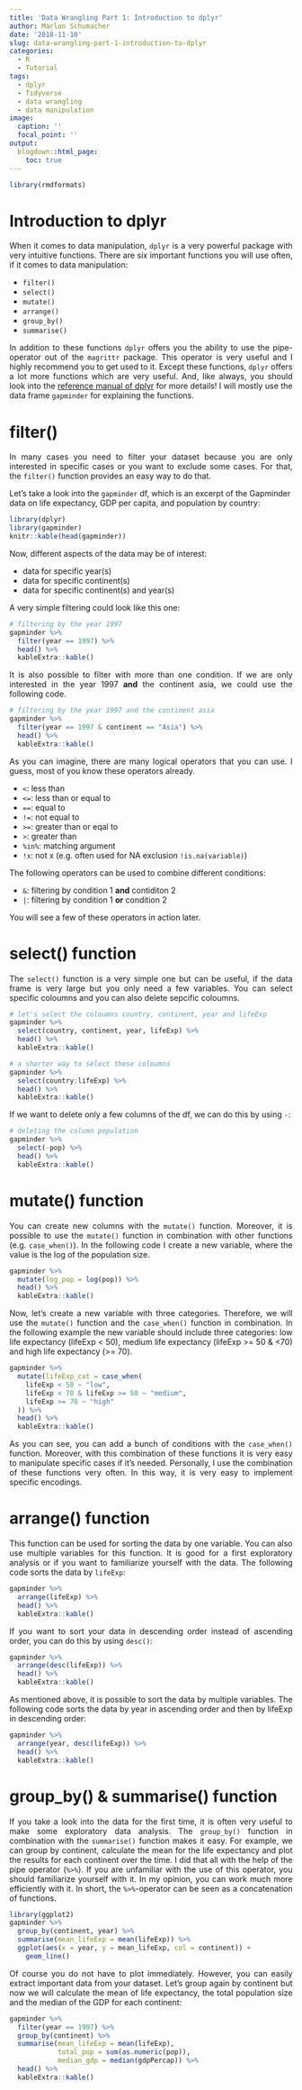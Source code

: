 ```yaml
---
title: 'Data Wrangling Part 1: Introduction to dplyr'
author: Marlon Schumacher
date: '2018-11-10'
slug: data-wrangling-part-1-introduction-to-dplyr
categories:
  - R
  - Tutorial
tags:
  - dplyr
  - Tidyverse
  - data wrangling
  - data manipulation
image:
  caption: ''
  focal_point: ''
output: 
  blogdown::html_page:
    toc: true
---
```


```r
library(rmdformats)
```

# Introduction to dplyr

<p align="justify">When it comes to data manipulation, `dplyr` is a very powerful package with very intuitive functions. There are six important functions you will use often, if it comes to data manipulation:</p>

+ `filter()`
+ `select()`
+ `mutate()`
+ `arrange()`
+ `group_by()`
+ `summarise()`

<p align="justify">In addition to these functions `dplyr` offers you the ability to use the pipe-operator out of the `magrittr` package. This operator is very useful and I highly recommend you to get used to it. Except these functions, `dplyr` offers a lot more functions which are very useful. And, like always, you should look into the [reference manual of dplyr](https://cran.r-project.org/web/packages/dplyr/dplyr.pdf) for more details! I will mostly use the data frame `gapminder` for explaining the functions.</p>

# filter()

<p align="justify">In many cases you need to filter your dataset because you are only interested in specific cases or you want to exclude some cases. For that, the `filter()` function provides an easy way to do that.</p>

Let's take a look into the `gapminder` df, which is an excerpt of the Gapminder data on life expectancy, GDP per capita, and population by country:
```r
library(dplyr)
library(gapminder)
knitr::kable(head(gapminder))
```

Now, different aspects of the data may be of interest:

+ data for specific year(s)
+ data for specific continent(s)
+ data for specific continent(s) and year(s)

A very simple filtering could look like this one:
```r
# filtering by the year 1997
gapminder %>% 
  filter(year == 1997) %>% 
  head() %>% 
  kableExtra::kable()
```

<p align="justify">It is also possible to filter with more than one condition. If we are only interested in the year 1997 **and** the continent asia, we could use the following code.</p>
```r
# filtering by the year 1997 and the continent asia
gapminder %>% 
  filter(year == 1997 & continent == "Asia") %>% 
  head() %>% 
  kableExtra::kable()
```

<p align="justify">As you can imagine, there are many logical operators that you can use. I guess, most of you know these operators already.</p>

+ `<`: less than
+ `<=`: less than or equal to
+ `==`: equal to
+ `!=`: not equal to
+ `>=`: greater than or eqal to
+ `>`: greater than
+ `%in%`: matching argument
+ `!x`: not x (e.g. often used for NA exclusion `!is.na(variable)`)

The following operators can be used to combine different conditions:

+ `&`: filtering by condition 1 **and** contiditon 2
+ `|`: filtering by condition 1 **or** condition 2

You will see a few of these operators in action later.

# select() function

<p align="justify">The `select()` function is a very simple one but can be useful, if the data frame is very large but you only need a few variables. You can select specific coloumns and you can also delete sepcific coloumns.</p>

```r
# let's select the coloumns country, continent, year and lifeExp
gapminder %>% 
  select(country, continent, year, lifeExp) %>% 
  head() %>% 
  kableExtra::kable()

# a shorter way to select these coloumns
gapminder %>% 
  select(country:lifeExp) %>% 
  head() %>% 
  kableExtra::kable()
```

If we want to delete only a few columns of the df, we can do this by using `-`:
```r
# deleting the column population
gapminder %>% 
  select(-pop) %>% 
  head() %>% 
  kableExtra::kable()
```

# mutate() function

<p align="justify">You can create new columns with the `mutate()` function. Moreover, it is possible to use the `mutate()` function in combination with other functions (e.g. `case_when()`). In the following code I create a new variable, where the value is the log of the population size.</p>

```r
gapminder %>% 
  mutate(log_pop = log(pop)) %>% 
  head() %>% 
  kableExtra::kable()
```

<p align="justify">Now, let's create a new variable with three categories. Therefore, we will use the `mutate()` function and the `case_when()` function in combination. In the following example the new variable should include three categories: low life expectancy (lifeExp < 50), medium life expectancy (lifeExp >= 50 & <70) and high life expectancy (>= 70).</p>

```r
gapminder %>% 
  mutate(lifeExp_cat = case_when(
    lifeExp < 50 ~ "low",
    lifeExp < 70 & lifeExp >= 50 ~ "medium", 
    lifeExp >= 70 ~ "high"
  )) %>% 
  head() %>% 
  kableExtra::kable()
```

<p align="justify">As you can see, you can add a bunch of conditions with the `case_when()` function. Moreover, with this combination of these functions it is very easy to manipulate specific cases if it's needed. Personally, I use the combination of these functions very often. In this way, it is very easy to implement specific encodings.</p>

# arrange() function

<p align="justify">This function can be used for sorting the data by one variable. You can also use multiple variables for this function. It is good for a first exploratory analysis or if you want to familiarize yourself with the data. The following code sorts the data by `lifeExp`:</p>

```r
gapminder %>% 
  arrange(lifeExp) %>% 
  head() %>% 
  kableExtra::kable()
```

<p align="justify">If you want to sort your data in descending order instead of ascending order, you can do this by using `desc()`:</p>
```r
gapminder %>% 
  arrange(desc(lifeExp)) %>% 
  head() %>% 
  kableExtra::kable()
```

<p align="justify">As mentioned above, it is possible to sort the data by multiple variables. The following code sorts the data by year in ascending order and then by lifeExp in descending order:</p>

```r
gapminder %>% 
  arrange(year, desc(lifeExp)) %>% 
  head() %>% 
  kableExtra::kable()
```


# group_by() & summarise() function

<p align="justify">If you take a look into the data for the first time, it is often very useful to make some exploratory data analysis. The `group_by()` function in combination with the `summarise()` function makes it easy. For example, we can group by continent, calculate the mean for the life expectancy and plot the results for each continent over the time. I did that all with the help of the pipe operator (`%>%`). If you are unfamiliar with the use of this operator, you should familiarize yourself with it. In my opinion, you can work much more efficiently with it. In short, the `%>%`-operator can be seen as a concatenation of functions.</p>

```r
library(ggplot2)
gapminder %>% 
  group_by(continent, year) %>% 
  summarise(mean_lifeExp = mean(lifeExp)) %>% 
  ggplot(aes(x = year, y = mean_lifeExp, col = continent)) +
    geom_line()
```

<p align="justify">Of course you do not have to plot immediately. However, you can easily extract important data from your dataset. Let's group again by continent but now we will calculate the mean of life expectancy, the total population size and the median of the GDP for each continent:</p>

```r
gapminder %>% 
  filter(year == 1997) %>% 
  group_by(continent) %>% 
  summarise(mean_lifeExp = mean(lifeExp),
            total_pop = sum(as.numeric(pop)),
            median_gdp = median(gdpPercap)) %>% 
  head() %>% 
  kableExtra::kable()
```

